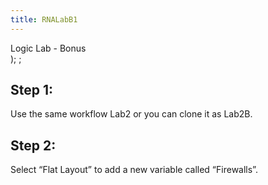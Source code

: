 ```yaml
---
title: RNALabB1
---
```

  <span>
    Logic Lab - Bonus <br />
  </span>
);
;

## Step 1: 
Use the same workflow Lab2 or you can clone it as Lab2B.

## Step 2: 
Select “Flat Layout” to add a new variable called “Firewalls”. 